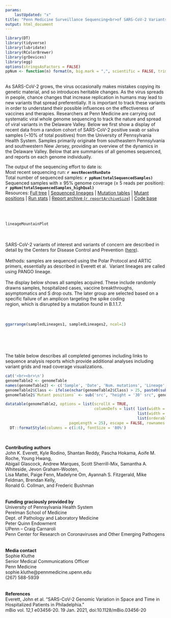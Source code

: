 ```yaml
---
params: 
    lastUpdated: "x"
title: "Penn Medicine Surveillance Sequencing<br>of SARS-CoV-2 Variants"
output: html_document
---
```

```r
library(DT)
library(tidyverse)
library(lubridate)
library(RColorBrewer)
library(grDevices)
library(egg)
options(stringsAsFactors = FALSE)
ppNum <- function(n) format(n, big.mark = ",", scientific = FALSE, trim = TRUE)
```
<br>
As SARS-CoV-2 grows, the virus occasionally makes mistakes copying its genetic material, and so introduces heritable changes. As the virus spreads in people, chance changes that increase replication in humans may lead to new variants that spread preferentially. It is important to track these variants in order to understand their possible influences on the effectiveness of vaccines and therapies. Researchers at Penn Medicine are carrying out systematic viral whole genome sequencing to track the nature and spread of viral variants in the Delaware Valley. Below we first show a display of recent data from a random cohort of SARS-CoV-2 positive swab or saliva samples (~10% of total positives) from the University of Pennsylvania Health System. Samples primarily originate from southeastern Pennsylvania and southwestern New Jersey, providing an overview of the dynamics in the Delaware Valley. Below that are summaries of all genomes sequenced, and reports on each genome individually.  
  
The output of the sequencing effort to date is:  
Most recent sequencing run: **`r mostRecentRunDate`**  
Total number of sequenced samples: **`r ppNum(totalSequencedSamples)`**  
Sequenced samples with ≥ 95% genome coverage (≥ 5 reads per position): **`r ppNum(totalSequencedSamples_highQual)`**   
Resources: 
 [Full tree](summaries/genomes/hierarchicalPhyloPlot.pdf) | 
 [Sequenced lineages](summaries/genomes/lineagesPlot.pdf)  | 
 [Mutation tables](summaries/genomes/mutations.xlsx) | 
 [Mutant positions](summaries/genomes/positionalMutationFreqTable.xlsx) | 
 [Run stats](summaries/seqRunSummary.xlsx)  | 
 [Report archive (`r reportArchiveSize`)](summaries/SARS-CoV-2_reports.zip) | 
 [Code base](https://github.com/helixscript/SARS-CoV-2-Philadelphia)  
<br>  
<br>
```r
lineageMountainPlot
```
<br>  
SARS-CoV-2 variants of interest and variants of concern are described in detail by the Centers for Disease Control and Prevention  ([here](https://www.cdc.gov/coronavirus/2019-ncov/cases-updates/variant-surveillance/variant-info.html)).  
<br>
Methods: samples are sequenced using the Polar Protocol and ARTIC primers, essentially as described in Everett et al. 
Variant lineages are called using PANGO lineage.  
<br> 
The display below shows all samples acquired. These include randomly drawns samples, hospitalized cases, vaccine breakthroughs,  
asymptomatics and S drop outs.  The later group are selected based on a specific failure of an amplicon targeting the spike coding  
region, which is disrupted by a mutation found in B.1.1.7.  
<br>
<br>
```r
ggarrange(sampledLineages1, sampledLineages2, ncol=1)
```
<br>  
<br>  
The table below describes all completed genomes including links to sequence analysis reports which provide additional 
analyses including variant grids and read coverage visualizations.    

```r
cat('<br><br>\n')
genomeTable2 <- genomeTable
names(genomeTable2) <- c('Sample', 'Date', 'Num. mutations', 'Lineage', 'Class', 'Analysis report', 'Mutant positions')
genomeTable2$Class <- ifelse(nchar(genomeTable2$Class) > 25, paste0(substr(genomeTable2$Class, 1, 25), '...'), genomeTable2$Class)
genomeTable2$`Mutant positions` <- sub('src', "height = '30' src", genomeTable2$`Mutant positions`)

datatable(genomeTable2, options = list(scrollX = TRUE, 
                                       columnDefs = list( list(width = '10px', targets = c(0,2,3,5)),   
                                                          list(width = '50px', targets = c(1)),
                                                          list(orderable = FALSE, targets = c(5:6))),
                            pageLength = 25), escape = FALSE, rownames = FALSE) %>%
  DT::formatStyle(columns = c(1:6), fontSize = '80%')

```
<br> 

**Contributing authors**  
John K. Everett, Kyle Rodino, Shantan Reddy, Pascha Hokama, Aoife M. Roche, Young Hwang,  
Abigail Glascock, Andrew Marques, Scott Sherrill-Mix, Samantha A. Whiteside, Jevon Graham-Wooten,  
Lisa Mattei, Paige Fenn, Madelyne Om, Ayannah S. Fitzgerald, Mike Feldman, Brendan Kelly,   
Ronald G. Collman, and Frederic Bushman  
<br>  
**Funding graciously provided by**  
University of Pennsylvania Health System  
Perelman School of Medicine  
Dept. of Pathology and Laboratory Medicine  
Peter Quinn Endowment  
UPenn – Craig Carnaroli  
Penn Center for Research on Coronaviruses and Other Emerging Pathogens  
<br>  
**Media contact**  
Sophie Kluthe  
Senior Medical Communications Officer  
Penn Medicine  
sophie.kluthe@pennmedicine.upenn.edu  
(267) 588-5939  
<br>  
**References**  
Everett, John et al. “SARS-CoV-2 Genomic Variation in Space and Time in Hospitalized Patients in Philadelphia.”  
mBio vol. 12,1 e03456-20. 19 Jan. 2021, doi:10.1128/mBio.03456-20



